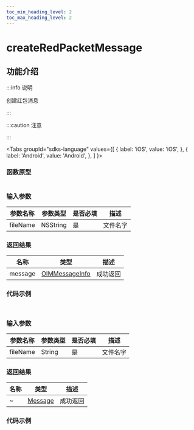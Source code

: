 ```yaml
---
toc_min_heading_level: 2
toc_max_heading_level: 2
---
```


# createRedPacketMessage

## 功能介绍

:::info 说明

创建红包消息

:::

:::caution 注意

:::

<Tabs
groupId="sdks-language"
values={[
{ label: 'iOS', value: 'iOS', },
{ label: 'Android', value: 'Android', },
]
}>

<TabItem value="iOS">

### 函数原型

```swift showLineNumbers

```

### 输入参数

| 参数名称 | 参数类型 | 是否必填 | 描述                                                                                                                              |
| -------- | -------- | -------- | --------------------------------------------------------------------------------------------------------------------------------- |
| fileName | NSString | 是       | 文件名字                                                                                                                          |

### 返回结果

| 名称    | 类型                                                      | 描述     |
| ------- | --------------------------------------------------------- | -------- |
| message | [OIMMessageInfo](docs/sdks/class/message/messageInfo.mdx) | 成功返回 |

### 代码示例

```swift showLineNumbers

```

</TabItem>

<TabItem value="Android">

```dart showLineNumbers
```

### 输入参数

| 参数名称 | 参数类型 | 是否必填 | 描述                                                                                                                              |
| -------- | -------- | -------- | --------------------------------------------------------------------------------------------------------------------------------- |
| fileName | String   | 是       | 文件名字                                                                                                                          |

### 返回结果

| 名称 | 类型                                               | 描述     |
| ---- | -------------------------------------------------- | -------- |
| ~    | [Message](docs/sdks/class/message/messageInfo.mdx) | 成功返回 |

### 代码示例

```dart showLineNumbers
```

</TabItem>

</Tabs>